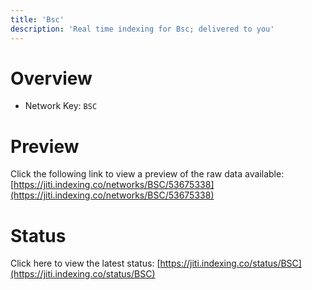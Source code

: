 ```yaml
---
title: 'Bsc'
description: 'Real time indexing for Bsc; delivered to you'
---
```


# Overview
- Network Key: `BSC`

# Preview
Click the following link to view a preview of the raw data available: [https://jiti.indexing.co/networks/BSC/53675338](https://jiti.indexing.co/networks/BSC/53675338)

# Status
Click here to view the latest status: [https://jiti.indexing.co/status/BSC](https://jiti.indexing.co/status/BSC)
